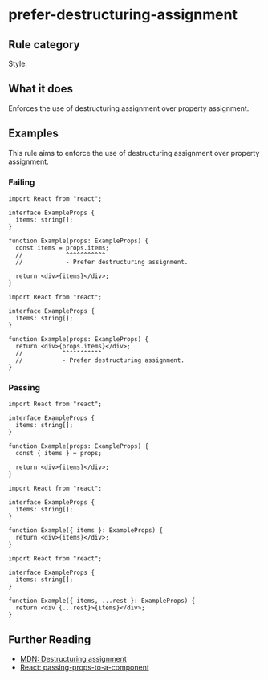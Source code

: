 # prefer-destructuring-assignment

## Rule category

Style.

## What it does

Enforces the use of destructuring assignment over property assignment.

## Examples

This rule aims to enforce the use of destructuring assignment over property assignment.

### Failing

```tsx twoslash
import React from "react";

interface ExampleProps {
  items: string[];
}

function Example(props: ExampleProps) {
  const items = props.items;
  //            ^^^^^^^^^^^
  //            - Prefer destructuring assignment.

  return <div>{items}</div>;
}
```

```tsx twoslash
import React from "react";

interface ExampleProps {
  items: string[];
}

function Example(props: ExampleProps) {
  return <div>{props.items}</div>;
  //           ^^^^^^^^^^^
  //           - Prefer destructuring assignment.
}
```

### Passing

```tsx twoslash
import React from "react";

interface ExampleProps {
  items: string[];
}

function Example(props: ExampleProps) {
  const { items } = props;

  return <div>{items}</div>;
}
```

```tsx twoslash
import React from "react";

interface ExampleProps {
  items: string[];
}

function Example({ items }: ExampleProps) {
  return <div>{items}</div>;
}
```

```tsx twoslash
import React from "react";

interface ExampleProps {
  items: string[];
}

function Example({ items, ...rest }: ExampleProps) {
  return <div {...rest}>{items}</div>;
}
```

## Further Reading

- [MDN: Destructuring assignment](https://developer.mozilla.org/en-US/docs/Web/JavaScript/Reference/Operators/Destructuring_assignment)
- [React: passing-props-to-a-component](https://react.dev/learn/passing-props-to-a-component#step-2-read-props-inside-the-child-component)
